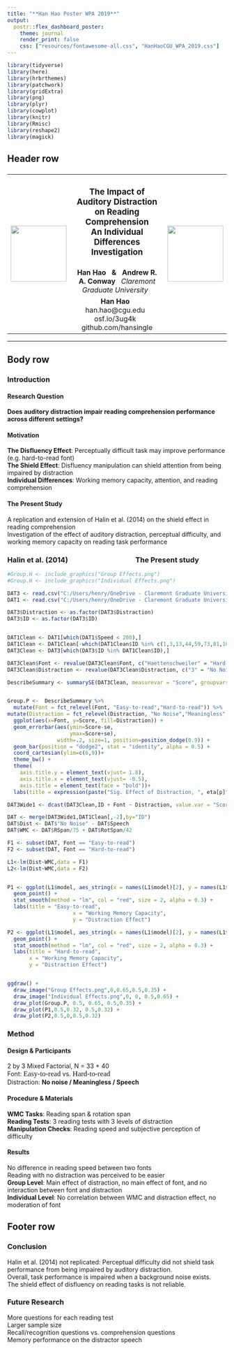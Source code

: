 ```yaml
---
title: "**Han Hao Poster WPA 2019**"
output: 
  postr::flex_dashboard_poster:
    theme: journal
    render_print: false
    css: ["resources/fontawesome-all.css", "HanHaoCGU_WPA_2019.css"]
---
```


```r
library(tidyverse)
library(here)
library(hrbrthemes)
library(patchwork)
library(gridExtra)
library(png)
library(plyr)
library(cowplot)
library(knitr)
library(Rmisc)
library(reshape2)
library(magick)
```

## Header row {data-height=14}

###

<table style="width:100%">
<tr>
  <td rowspan="3">
  <img src="resources/QRCode.png" style="width:128px"></img>
  </td>
  <td><center><h3>
  **The Impact of Auditory Distraction on Reading Comprehension</br> An Individual Differences Investigation**
  </h3></center></td>
  <td rowspan="3">
  <img src="resources/emblem.png" style="width:128px"></img>
  </td>
</tr>
<tr><td><center>
  **Han Hao** &nbsp;
  **&amp;** &nbsp;
  **Andrew R. A. Conway** &nbsp;
  *Claremont Graduate University* &nbsp;
  </center></td>
</tr>
<tr><td><center>
  **Han Hao** &nbsp;
  <i class="fas fa-envelope"></i> han.hao\@cgu.edu &nbsp;
  <i class="fas fa-globe"></i> <a href="https://osf.io/3ug4k" style="text-decoration:none;">osf.io/3ug4k</a> &nbsp;
  <i class="fab fa-github"></i> <a href="https://github.com/hansingle" style="text-decoration:none;">github.com/hansingle</a>
  </center></td>
</tr>
</table> 

<hr>

<!--
**Abstract** This paragraph will be rendered inside a wide box right below the
poster title and authors information.
The `render_print` format option is set to `TRUE` by default in this poster
sample, and will result in `postr::render` being called when knitting the
document (see `help("flex_dashboard_poster", package = postr)`).
To disable this (recommended in the initial stages of poster development)
set the `render_print` option to `FALSE`.
-->



## Body row {data-height=75}

### **Introduction** {data-width=400, .small}

#### Research Question

 **Does auditory distraction impair reading comprehension performance across different settings?**

#### Motivation

**The Disfluency Effect**: Perceptually difficult task may improve performance (e.g. hard-to-read font)   
**The Shield Effect**: Disfluency manipulation can shield attention from being impaired by distraction  
**Individual Differences**: Working memory capacity, attention, and reading comprehension      
    
#### The Present Study
A replication and extension of Halin et al. (2014) on the shield effect in reading comprehension  
Investigation of the effect of auditory distraction, perceptual difficulty, and working memory capacity on reading task performance  

### **Halin et al. (2014) &nbsp; &nbsp; &nbsp; &nbsp; &nbsp; &nbsp; &nbsp; &nbsp; &nbsp; &nbsp; &nbsp; &nbsp; &nbsp; &nbsp; &nbsp; &nbsp; &nbsp; &nbsp; &nbsp; &nbsp;The Present study** {data-width=800}

```r

#Group.H <- include_graphics("Group Effects.png")
#Group.H <- include_graphics("Individual Effects.png")

DAT3 <- read.csv("C:/Users/henry/OneDrive - Claremont Graduate University/Thesis/Data/Experiment Data/Data.csv")
DAT1 <- read.csv("C:/Users/henry/OneDrive - Claremont Graduate University/Thesis/Data/Experiment Data/SpeedData.csv")

DAT3$Distraction <- as.factor(DAT3$Distraction)
DAT3$ID <- as.factor(DAT3$ID)


DAT1Clean <- DAT1[which(DAT1$Speed < 200),]
DAT1Clean <- DAT1Clean[-which(DAT1Clean$ID %in% c(1,3,13,44,59,73,81,107,128,136,163,172,175,180,219,220,235)),]
DAT3Clean <- DAT3[which(DAT3$ID %in% DAT1Clean$ID),]

DAT3Clean$Font <- revalue(DAT3Clean$Font, c("Haettenschweiler" = "Hard-to-read","Times New Roman" = "Easy-to-read"))
DAT3Clean$Distraction <- revalue(DAT3Clean$Distraction, c("3" = "No Noise", "2" = "Meaningless", "1" = "Speech"))

DescribeSummary <- summarySE(DAT3Clean, measurevar = "Score", groupvars = c("Font","Distraction"))


Group.P <-  DescribeSummary %>%
  mutate(Font = fct_relevel(Font, "Easy-to-read","Hard-to-read")) %>%
mutate(Distraction = fct_relevel(Distraction, "No Noise","Meaningless","Speech")) %>%
  ggplot(aes(x=Font, y=Score, fill=Distraction)) + 
  geom_errorbar(aes(ymin=Score-se, 
                    ymax=Score+se), 
                width=.2, size=1, position=position_dodge(0.9)) +
  geom_bar(position = "dodge2", stat = "identity", alpha = 0.5) +
  coord_cartesian(ylim=c(6,9))+
  theme_bw() +
  theme(
    axis.title.y = element_text(vjust= 1.8),
    axis.title.x = element_text(vjust= -0.5),
    axis.title = element_text(face = "bold"))+
  labs(title = expression(paste("Sig. Effect of Distraction, ", eta[p]^{2} ," = .05")))

DAT3Wide1 <- dcast(DAT3Clean,ID + Font ~ Distraction, value.var = "Score")

DAT <- merge(DAT3Wide1,DAT1Clean[,-2],by="ID")
DAT$Dist <- DAT$"No Noise" - DAT$Speech
DAT$WMC <- DAT$RSpan/75 + DAT$RotSpan/42

F1 <- subset(DAT, Font == "Easy-to-read")
F2 <- subset(DAT, Font == "Hard-to-read")

L1<-lm(Dist~WMC,data = F1)
L2<-lm(Dist~WMC,data = F2)


P1 <- ggplot(L1$model, aes_string(x = names(L1$model)[2], y = names(L1$model)[1])) + 
  geom_point() +
  stat_smooth(method = "lm", col = "red", size = 2, alpha = 0.3) +
  labs(title = "Easy-to-read",
                     x = "Working Memory Capacity",
                     y = "Distraction Effect")

P2 <- ggplot(L1$model, aes_string(x = names(L1$model)[2], y = names(L1$model)[1])) + 
  geom_point() +
  stat_smooth(method = "lm", col = "red", size = 2, alpha = 0.3) +
  labs(title = "Hard-to-read",
       x = "Working Memory Capacity",
       y = "Distraction Effect")


ggdraw() +
  draw_image("Group Effects.png",0,0.65,0.5,0.35) +
  draw_image("Individual Effects.png",0, 0, 0.5,0.65) +
  draw_plot(Group.P, 0.5, 0.65, 0.5,0.35) +
  draw_plot(P1,0.5,0.32, 0.5,0.32) +
  draw_plot(P2,0.5,0,0.5,0.32)
```


### **Method** {data-width=400, .small}

#### Design & Participants

2 by 3 Mixed Factorial, N = 33 + 40    
Font: <span style="font-family:Times New Roman;font-size:1.2em;">Easy-to-read</span> vs. <span style="font-family:Haettenschweiler;font-size:1.2em;">Hard-to-read</span>  
Distraction: **No noise / Meaningless / Speech**  

#### Procedure & Materials

**WMC Tasks**: Reading span & rotation span  
**Reading Tests**: 3 reading tests with 3 levels of distraction  
**Manipulation Checks**: Reading speed and subjective perception of difficulty

#### Results
No difference in reading speed between two fonts  
Reading with no distraction was perceived to be easier  
**Group Level**: Main effect of distraction, no main effect of font, and no interaction between font and distraction  
**Individual Level**: No correlation between WMC and distraction effect, no moderation of font  

## Footer row {data-height=15} 

### **Conclusion** {data-width=45}

Halin et al. (2014) not replicated: Perceptual difficulty did not shield task performance from being impaired by auditory distraction.  
Overall, task performance is impaired when a background noise exists.  
The shield effect of disfluency on reading tasks is not reliable.  

### **Future Research** {data-width=45}
More questions for each reading test  
Larger sample size  
Recall/recognition questions vs. comprehension questions  
Memory performance on the distractor speech  

<!-- ### The Caliber Lab \@ CGU {data-width=15, .small} -->

<!-- <small> -->
<!--   <img src="resources/QRCode.png"></img> -->
<!-- </small> -->


<!-- 
postr::render("C:/Users/henry/OneDrive - Claremont Graduate University/Thesis/WPA2019Poster/HanHaoCGU_WPA_2019.html", aspect_ratio = 3/4)
-->